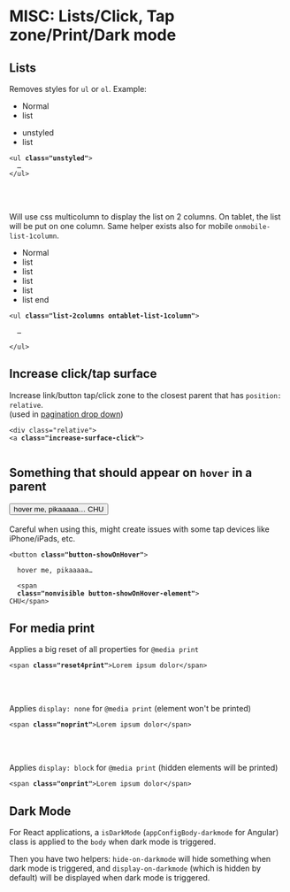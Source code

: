 
<Meta title="Front-End helpers / MISC - Lists - Click, Tap zone - Print - Dark Mode " />

# MISC: Lists/Click, Tap zone/Print/Dark mode

## Lists

<div class="flex flex-spacebetween mb2 onmobile-flex-column">
  <div class="w49 flex-self-vcenter">
    Removes styles for <code>ul</code> or <code>ol</code>. Example:
    <div class="flex-autogrid">
      <div class="flex-autogrid-item">
        <ul class="m0">
          <li>Normal</li>
          <li>list</li>
        </ul>
      </div>
      <div class="flex-autogrid-item">
        <ul class="unstyled m0">
          <li>unstyled</li>
          <li>list</li>
        </ul>
      </div>
    </div>
  </div>
  <div class="w49">
    <pre class=" language-markup prismjs"><code>&lt;ul <strong>class="unstyled"</strong>&gt;
  …
&lt;/ul&gt;
</code></pre>
  </div>
</div>

<br /><br />

<div class="flex flex-spacebetween mb2 onmobile-flex-column">
  <div class="w49 flex-self-vcenter">
    Will use css multicolumn to display the list on 2 columns. On tablet, the list will be put on one column. Same helper exists also for mobile <code>onmobile-list-1column</code>.
    <ul class="list-2columns ontablet-list-1column">
      <li>Normal</li>
      <li>list</li>
      <li>list</li>
      <li>list</li>
      <li>list</li>
      <li>list end</li>
    </ul>
  </div>
  <div class="w49">
    <pre class=" language-markup prismjs"><code>&lt;ul <strong>class="list-2columns ontablet-list-1column"</strong>&gt;<br />
  …<br />
&lt;/ul&gt;
</code></pre>
  </div>
</div>


## Increase click/tap surface

<div class="flex flex-spacebetween mb2 onmobile-flex-column">
  <div class="w49 flex-self-vcenter">
    Increase link/button tap/click zone to the closest parent that has <code>position: relative</code>.<br />
    (used in <a href="/drop-down/#pagination-dropdown">pagination drop down</a>)
  </div>
  <div class="w49">
    <pre class=" language-markup prismjs"><code>&lt;div class="relative"&gt;<br />&lt;a <strong>class="increase-surface-click"</strong>&gt;<br />
</code></pre>
  </div>
</div>


## Something that should appear on <code>hover</code> in a parent


<div class="flex flex-spacebetween mb2 onmobile-flex-column">
  <div class="w49 flex-self-vcenter relative">
    <button class="button-showOnHover increase-surface-click" type="button">
      hover me, pikaaaaa…
      <span class="nonvisible button-showOnHover-element">CHU</span>
      </button>
      <br /><br />
    Careful when using this, might create issues with some tap devices like iPhone/iPads, etc.

  </div>
  <div class="w49">
    <pre class=" language-markup prismjs"><code>&lt;button <strong>class="button-showOnHover"</strong>&gt;<br />
  hover me, pikaaaaa…<br />
  &lt;span <br /><strong>&nbsp;&nbsp;class="nonvisible button-showOnHover-element"</strong>&gt;<br />CHU&lt;/span&gt;
</code></pre>
  </div>
</div>


## For media print

<div class="flex flex-spacebetween mb2 onmobile-flex-column">
  <div class="w49 flex-self-vcenter">
    Applies a big reset of all properties for <code>@media print</code>
  </div>
  <div class="w49">
    <pre class=" language-markup prismjs"><code>&lt;span <strong>class="reset4print"</strong>&gt;Lorem ipsum dolor&lt;/span&gt;
</code></pre>
  </div>
</div>

<br /><br />

<div class="flex flex-spacebetween mb2 onmobile-flex-column">
  <div class="w49 flex-self-vcenter">
    Applies <code>display: none</code> for <code>@media print</code> (element won't be printed)
  </div>
  <div class="w49">
    <pre class=" language-markup prismjs"><code>&lt;span <strong>class="noprint"</strong>&gt;Lorem ipsum dolor&lt;/span&gt;
</code></pre>
  </div>
</div>

<br /><br />

<div class="flex flex-spacebetween mb2 onmobile-flex-column">
  <div class="w49 flex-self-vcenter">
    Applies <code>display: block</code> for <code>@media print</code> (hidden elements will be printed)
  </div>
  <div class="w49">
    <pre class=" language-markup prismjs"><code>&lt;span <strong>class="onprint"</strong>&gt;Lorem ipsum dolor&lt;/span&gt;
</code></pre>
  </div>
</div>

## Dark Mode

For React applications, a <code>isDarkMode</code> (<code>appConfigBody-darkmode</code> for Angular) class is applied to the <code>body</code> when dark mode is triggered.

Then you have two helpers: <code>hide-on-darkmode</code> will hide something when dark mode is triggered, and <code>display-on-darkmode</code> (which is hidden by default) will be displayed when dark mode is triggered.